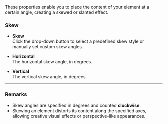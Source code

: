 
These properties enable you to place the content of your element at a certain angle, creating a skewed or slanted effect.

### **Skew**

- **Skew**  
  Click the drop-down button to select a predefined skew style or manually set custom skew angles.

- **Horizontal**  
  The horizontal skew angle, in degrees.

- **Vertical**  
  The vertical skew angle, in degrees.

---

### **Remarks**

- Skew angles are specified in degrees and counted **clockwise**.
- Skewing an element distorts its content along the specified axes, allowing creative visual effects or perspective-like appearances.
